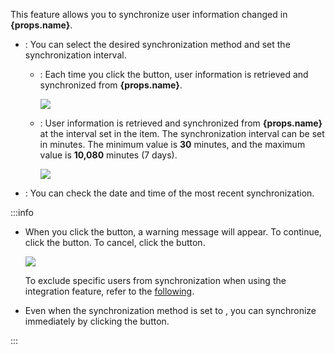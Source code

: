 <Head level={3} hashid={props.hashid}><Cmd sid='settings.activeDirectory.SyncDataFromADServer' /></Head>

This feature allows you to synchronize user information changed in <strong>{props.name}</strong>.

* <Cmd sid='settings.activeDirectory.SyncDataFromADServer' />: You can select the desired synchronization method and set the synchronization interval.

  * <Cmd sid='common.manual' />: Each time you click the <Cmd sid='settings.activeDirectory.SyncNow' /> button, user information is retrieved and synchronized from <strong>{props.name}</strong>.

    <Image src='/img/biostar2-setting-directory-sync-manual.png' />

  * <Cmd sid='common.auto' />: User information is retrieved and synchronized from <strong>{props.name}</strong> at the interval set in the <Cmd sid='settings.activeDirectory.autosyncInterval' /> item. The synchronization interval can be set in minutes. The minimum value is **30** minutes, and the maximum value is **10,080** minutes (7 days).

    <Image src='/img/biostar2-setting-directory-sync-auto.png' />

* <Cmd sid='settings.activeDirectory.lastSynchronized' />: You can check the date and time of the most recent synchronization.

:::info

* When you click the <Cmd sid='settings.activeDirectory.SyncNow' /> button, a warning message will appear. To continue, click the <Cmd sid='button.continue' /> button. To cancel, click the <Cmd sid='button.cancel' /> button.

  <Image src='/img/biostar2-setting-directory-sync-warn-message.png' />

  To exclude specific users from synchronization when using the integration feature, refer to the [following](#exclude-integration).

* Even when the synchronization method is set to <Cmd sid='common.auto' />, you can synchronize immediately by clicking the <Cmd sid='settings.activeDirectory.SyncNow' /> button.

:::
